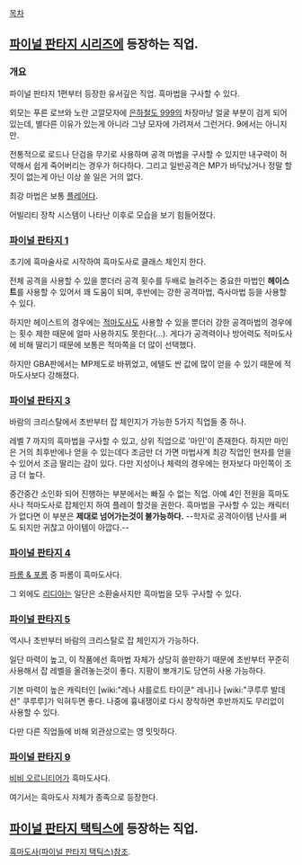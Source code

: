 [[목차]]

== [[파이널 판타지 시리즈]]에 등장하는 직업. ==

=== 개요 ===

파이널 판타지 1편부터 등장한 유서깊은 직업. 흑마법을 구사할 수 있다.

외모는 푸른 로브와 노란 고깔모자에 [[은하철도 999]]의 차장마냥 얼굴 부분이 검게 되어있는데, 별다른 이유가 있는게 아니라 그냥 모자에 가려져서 그런거다. 9에서는 아니지만. 

전통적으로 로드나 단검을 무기로 사용하며 공격 마법을 구사할 수 있지만 내구력이 허약해서 쉽게 죽어버리는 경우가 허다하다. 그리고 일반공격은 MP가 바닥났거나 정말 할 짓이 없는게 아닌 이상 쓸 일은 거의 없다.

최강 마법은 보통 [[플레어]]다.

어빌리티 장착 시스템이 나타난 이후로 모습을 보기 힘들어졌다.

=== [[파이널 판타지 1]] ===
초기에 흑마술사로 시작하여 흑마도사로 클래스 체인지 한다.

전체 공격을 사용할 수 있을 뿐더러 공격 횟수를 두배로 늘려주는 중요한 마법인 '''헤이스트'''를 사용할 수 있어서 꽤 도움이 되며, 후반에는 강한 공격마법, 즉사마법 등을 사용할 수 있다.

하지만 헤이스트의 경우에는 [[적마도사]]도 사용할 수 있을 뿐더러 강한 공격마법의 경우에는 횟수 제한 때문에 얼마 사용하지도 못한다(...). 게다가 공격력이나 방어력도 적마도사에 비해 딸리기 때문에 보통은 적마쪽을 더 많이 선택했다. 

하지만 GBA판에서는 MP제도로 바뀌었고, 에텔도 싼 값에 많이 얻을 수 있기 때문에 적마도사보다 강해졌다. 

=== [[파이널 판타지 3]] === 
바람의 크리스탈에서 초반부터 잡 체인지가 가능한 5가지 직업들 중 하나.

레벨 7 까지의 흑마법을 구사할 수 있고, 상위 직업으로 '마인'이 존재한다. 하지만 마인은 거의 최후반에나 얻을 수 있는데다 조금만 더 가면 마법사계 최강 직업인 현자를 얻을 수 있어서 조금 딸리는 감이 있다. 다만 지성이나 체력의 경우에는 현자보다 마인쪽이 조금 더 높다.

중간중간 소인화 되어 진행하는 부분에서는 빠질 수 없는 직업. 아예 4인 전원을 흑마도사나 적마도사로 잡체인지 하여 플레이 할것을 권한다. 흑마법을 구사할 수 있는 캐릭터가 없다면 이 부분은 '''제대로 넘어가는것이 불가능하다.''' --학자로 공격아이템 난사를 써도 되지만 귀찮고 아이템이 아깝다.--

=== [[파이널 판타지 4]] ===
[[파롬 & 포롬]] 중 파롬이 흑마도사다.

그 외에도 [[리디아]]는 일단은 소환술사지만 흑마법을 모두 구사할 수 있다.

=== [[파이널 판타지 5]] === 
역시나 초반부터 바람의 크리스탈로 잡 체인지가 가능하다.

일단 마력이 높고, 이 작품에선 흑마법 자체가 상당히 쓸만하기 때문에 초반부터 꾸준히 사용해서 잡 레벨을 올려놓는것이 좋다. 지팡이 뽀개기도 당연히 사용 가능하다. 

기본 마력이 높은 캐릭터인 [wiki:"레나 샤를로트 타이쿤" 레나]나 [wiki:"쿠루루 발데션" 쿠루루]가 익혀두면 좋다. 나중에 흉내쟁이로 다시 장착하면 후반까지도 무리없이 사용할 수 있다.

다만 다른 직업들에 비해 외관상으로는 영 밋밋하다. 

=== [[파이널 판타지 9]] === 
[[비비 오르니티어]]가 흑마도사다.

여기서는 흑마도사 자체가 종족으로 등장한다. 

== [[파이널 판타지 택틱스]]에 등장하는 직업. ==
[[흑마도사(파이널 판타지 택틱스)]]참조.
